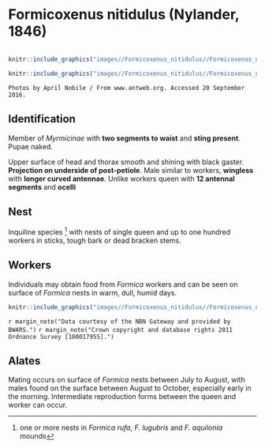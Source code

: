 # **Formicoxenus nitidulus** (Nylander, 1846)

```marginfigure
```

```r
knitr::include_graphics("images//Formicoxenus_nitidulus//Formicoxenus_nitidulus_head.jpg")
```

```r
knitr::include_graphics("images//Formicoxenus_nitidulus//Formicoxenus_nitidulus_side.jpg")
```

```block
Photos by April Nobile / From www.antweb.org. Accessed 20 September 2016.
```

## Identification
Member of *Myrmicinae* with **two segments to waist** and **sting present**. Pupae naked.

Upper surface of head and thorax smooth and shining with black gaster. **Projection on underside of post-petiole**. Male similar to workers, **wingless** with **longer curved antennae**. Unlike workers queen with **12 antennal segments** and **ocelli**

## Nest
Inquiline species ^[one or more nests in *Formica rufa*, *F. lugubris* and *F. aquilonia* mounds] with nests of single queen and up to one hundred workers in sticks, tough bark or dead bracken stems. 

## Workers
Individuals may obtain food from *Formica* workers and can be seen on surface of *Formica* nests in warm, dull, humid days.

```r
knitr::include_graphics("images//Formicoxenus_nitidulus//Formicoxenus_nitidulus_map.png")
```
`r margin_note("Data courtesy of the NBN Gateway and provided by BWARS.")`
`r margin_note("Crown copyright and database rights 2011 Ordnance Survey [100017955].")`

## Alates
Mating occurs on surface of *Formica* nests between July to August, with males found on the surface between August to October, especially early in the morning. Intermediate reproduction forms between the queen and worker can occur.

\pagebreak